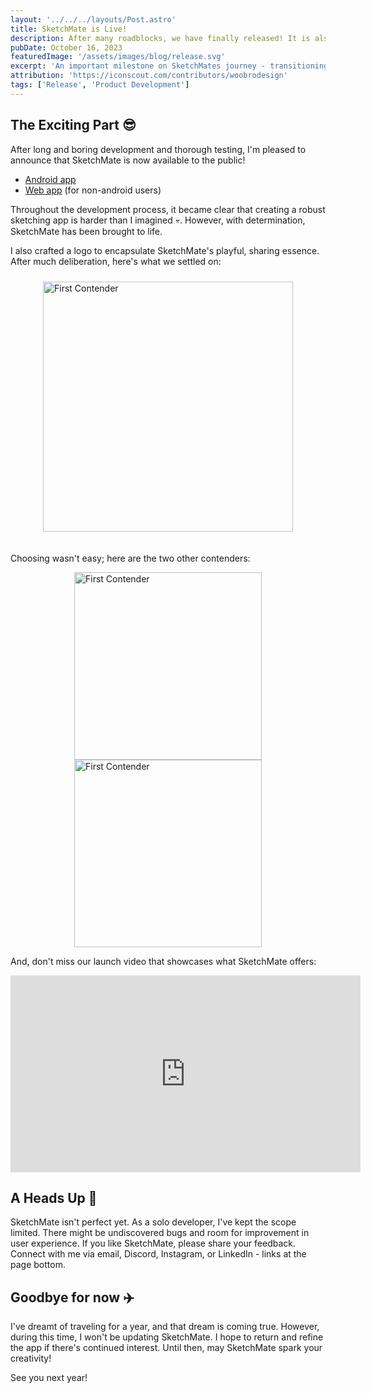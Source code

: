 ```yaml
---
layout: '../../../layouts/Post.astro'
title: SketchMate is Live!
description: After many roadblocks, we have finally released! It is also time to say goodbye for now...
pubDate: October 16, 2023
featuredImage: '/assets/images/blog/release.svg'
excerpt: 'An important milestone on SketchMates journey - transitioning to internal testing.'
attribution: 'https://iconscout.com/contributors/woobrodesign'
tags: ['Release', 'Product Development']
---
```


## The Exciting Part 😎

After long and boring development and thorough testing, I'm pleased to announce that SketchMate is now available to the public!

- [Android app](https://play.google.com/store/apps/details?id=ninja.sketchmate.app)
- [Web app](https://app.sketchmate.ninja/) (for non-android users)

Throughout the development process, it became clear that creating a robust sketching app is harder than I imagined 💀.
However, with determination, SketchMate has been brought to life.

I also crafted a logo to encapsulate SketchMate's playful, sharing essence. After much deliberation, here's what we settled on:

<img src="/assets/images/logo1.png" alt="First Contender"
     style="display:block; margin:auto; padding-top:10px; padding-bottom:20px" width='400'/>

Choosing wasn't easy; here are the two other contenders:

<div style={{display: 'flex', justifyContent: 'space-between', paddingTop: "20px", paddingBottom: '40px'}}>
    <img src="/assets/images/logo2.png" alt="First Contender" style="display:block; margin:auto;" width='300'/>
    <img src="/assets/images/logo3.png" alt="First Contender" style="display:block; margin:auto;" width='300'/>
</div>


And, don't miss our launch video that showcases what SketchMate offers:


<div style={{display: 'flex', justifyContent: 'center', paddingBottom: '40px'}}>
    <iframe width="560" height="315" src="https://www.youtube.com/embed/T3Y_EneDAPY?si=iWLq6_SC1ZpNcFfO"
            title="YouTube video player" frameborder="0"
            allow="accelerometer; autoplay; clipboard-write; encrypted-media; gyroscope; picture-in-picture; web-share"
            allowfullscreen></iframe>
</div>


## A Heads Up 🙈

SketchMate isn't perfect yet. As a solo developer, I've kept the scope limited. There might be undiscovered
bugs and room for improvement in user experience. If you like SketchMate, please share your feedback.
Connect with me via email, Discord, Instagram, or LinkedIn - links at the page bottom.

## Goodbye for now ✈️

I've dreamt of traveling for a year, and that dream is coming true. However, during this time, I won't be
updating SketchMate. I hope to return and refine the app if there's continued interest. Until then, may
SketchMate spark your creativity!

See you next year!